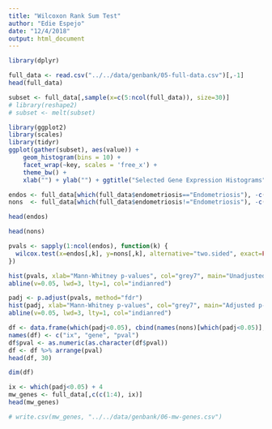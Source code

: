 ```yaml
---
title: "Wilcoxon Rank Sum Test"
author: "Edie Espejo"
date: "12/4/2018"
output: html_document
---
```


```r
library(dplyr)
```

```r
full_data <- read.csv("../../data/genbank/05-full-data.csv")[,-1]
head(full_data)
```

```r
subset <- full_data[,sample(x=c(5:ncol(full_data)), size=30)]
# library(reshape2)
# subset <- melt(subset)

library(ggplot2)
library(scales)
library(tidyr)
ggplot(gather(subset), aes(value)) + 
    geom_histogram(bins = 10) + 
    facet_wrap(~key, scales = 'free_x') +
    theme_bw() +
    xlab("") + ylab("") + ggtitle("Selected Gene Expression Histograms")
```

```r
endos <- full_data[which(full_data$endometriosis=="Endometriosis"), -c(1:4)]
nons  <- full_data[which(full_data$endometriosis!="Endometriosis"), -c(1:4)]
```

```r
head(endos)
```

```r
head(nons)
```

```r
pvals <- sapply(1:ncol(endos), function(k) {
  wilcox.test(x=endos[,k], y=nons[,k], alternative="two.sided", exact=FALSE)$p.value
})
```

```r
hist(pvals, xlab="Mann-Whitney p-values", col="grey7", main="Unadjusted p-values")
abline(v=0.05, lwd=3, lty=1, col="indianred")
```

```r
padj <- p.adjust(pvals, method="fdr")
hist(padj, xlab="Mann-Whitney p-values", col="grey7", main="Adjusted p-values")
abline(v=0.05, lwd=3, lty=1, col="indianred")
```

```r
df <- data.frame(which(padj<0.05), cbind(names(nons)[which(padj<0.05)], padj[which(padj<0.05)]))
names(df) <- c("ix", "gene", "pval")
df$pval <- as.numeric(as.character(df$pval))
df <- df %>% arrange(pval)
head(df, 30)
```

```r
dim(df)
```

```r
ix <- which(padj<0.05) + 4
mw_genes <- full_data[,c(c(1:4), ix)]
head(mw_genes)
```

```r
# write.csv(mw_genes, "../../data/genbank/06-mw-genes.csv")
```
